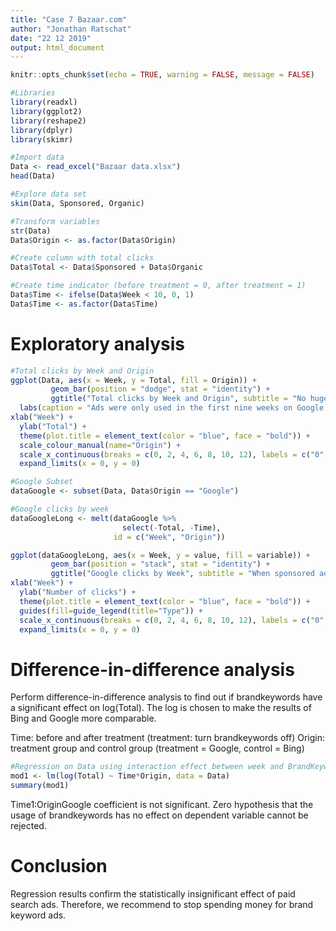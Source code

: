 ```yaml
---
title: "Case 7 Bazaar.com"
author: "Jonathan Ratschat"
date: "22 12 2019"
output: html_document
---
```


```r
knitr::opts_chunk$set(echo = TRUE, warning = FALSE, message = FALSE)
```

```r
#Libraries
library(readxl)
library(ggplot2)
library(reshape2)
library(dplyr)
library(skimr)
```



```r
#Import data
Data <- read_excel("Bazaar data.xlsx")
head(Data)

#Explore data set
skim(Data, Sponsored, Organic)

#Transform variables
str(Data)
Data$Origin <- as.factor(Data$Origin)

#Create column with total clicks
Data$Total <- Data$Sponsored + Data$Organic

#Create time indicator (before treatment = 0, after treatment = 1)
Data$Time <- ifelse(Data$Week < 10, 0, 1)
Data$Time <- as.factor(Data$Time)
```

# Exploratory analysis

```r
#Total clicks by Week and Origin
ggplot(Data, aes(x = Week, y = Total, fill = Origin)) +
         geom_bar(position = "dodge", stat = "identity") + 
         ggtitle("Total clicks by Week and Origin", subtitle = "No huge impact on total clicks when brand keyword ads are turned off") +
  labs(caption = "Ads were only used in the first nine weeks on Google (whole timespan on Bing).") +
xlab("Week") + 
  ylab("Total") + 
  theme(plot.title = element_text(color = "blue", face = "bold")) +
  scale_colour_manual(name="Origin") +
  scale_x_continuous(breaks = c(0, 2, 4, 6, 8, 10, 12), labels = c("0", "2", "4", "6", "8", "10", "12")) +
  expand_limits(x = 0, y = 0)

```

```r
#Google Subset
dataGoogle <- subset(Data, Data$Origin == "Google")

#Google clicks by week
dataGoogleLong <- melt(dataGoogle %>% 
                         select(-Total, -Time), 
                       id = c("Week", "Origin"))

ggplot(dataGoogleLong, aes(x = Week, y = value, fill = variable)) +
         geom_bar(position = "stack", stat = "identity") + 
         ggtitle("Google clicks by Week", subtitle = "When sponsored ads are turned off, many clicks are substituted by organic clicks") +
xlab("Week") + 
  ylab("Number of clicks") + 
  theme(plot.title = element_text(color = "blue", face = "bold")) +
  guides(fill=guide_legend(title="Type")) +
  scale_x_continuous(breaks = c(0, 2, 4, 6, 8, 10, 12), labels = c("0", "2", "4", "6", "8", "10", "12")) +
  expand_limits(x = 0, y = 0)
```

# Difference-in-difference analysis

Perform difference-in-difference analysis to find out if brandkeywords have a significant effect on log(Total). The log is chosen to make the results of Bing and Google more comparable.

Time: before and after treatment (treatment: turn brandkeywords off)
Origin: treatment group and control group (treatment = Google, control = Bing)

```r
#Regression on Data using interaction effect between week and BrandKeyword as independent variable
mod1 <- lm(log(Total) ~ Time*Origin, data = Data)
summary(mod1)
```

Time1:OriginGoogle coefficient is not significant. Zero hypothesis that the usage of brandkeywords has no effect on dependent variable cannot be rejected.

# Conclusion

Regression results confirm the statistically insignificant effect of paid search ads. Therefore, we recommend to stop spending money for brand keyword ads.